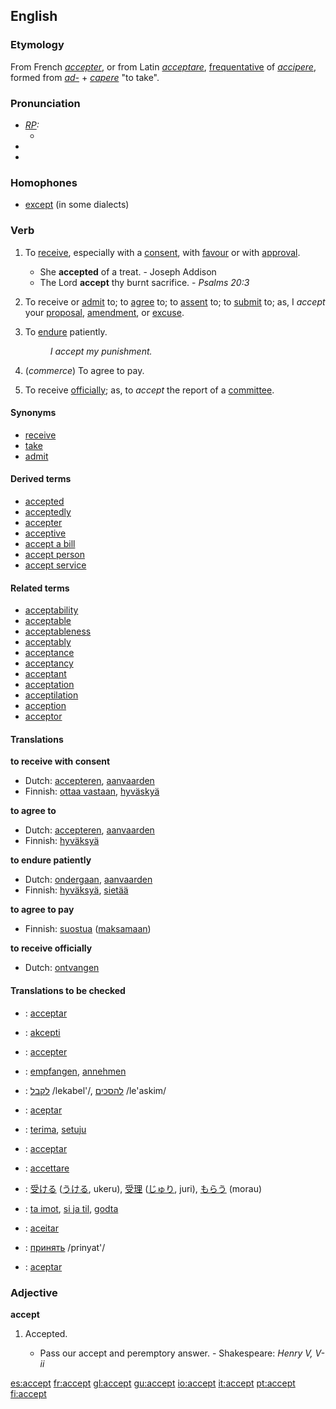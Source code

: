 ==English==

===Etymology===
From French ''[[accepter]]'', or from Latin ''[[acceptare]]'', [[frequentative]] of ''[[accipere]]'', formed from ''[[ad-]]'' + ''[[capere]]'' "to take".

===Pronunciation===
* ''[[RP]]:''
** {{IPA|/əkˈsept/}}
*{{audio|en-us-accept.ogg|Audio (US)}}
*{{audio|En-uk-accept.ogg|Audio (UK)}}

===Homophones===
*[[except]] (in some dialects)

===Verb===
{{en-infl-reg-consonant|accept||}}
# {{transitive}} To [[receive]], especially with a [[consent]], with [[favour]] or with [[approval]].
#* She '''accepted''' of a treat. - Joseph Addison
#* The Lord '''accept''' thy burnt sacrifice. - ''Psalms 20:3''
# {{transitive}} To receive or [[admit]] to; to [[agree]] to; to [[assent]] to; to [[submit]] to; as, I ''accept'' your [[proposal]], [[amendment]], or [[excuse]].
# {{transitive}} To [[endure]] patiently.
#: ''I accept my punishment.''
# {{transitive}} (''commerce'') To agree to pay.
# {{transitive}} To receive [[officially]]; as, to ''accept'' the report of a [[committee]].

====Synonyms====
* [[receive]]
* [[take]]
* [[admit]]

====Derived terms====
* [[accepted]]
* [[acceptedly]]
* [[accepter]]
* [[acceptive]]
* [[accept a bill]]
* [[accept person]]
* [[accept service]]

====Related terms====
* [[acceptability]]
* [[acceptable]]
* [[acceptableness]]
* [[acceptably]]
* [[acceptance]]
* [[acceptancy]]
* [[acceptant]]
* [[acceptation]]
* [[acceptilation]]
* [[acception]]
* [[acceptor]]

====Translations====
'''to receive with consent'''
{{top}}
* Dutch: [[accepteren]], [[aanvaarden]]
*Finnish: [[ottaa vastaan]], [[hyväskyä]]
{{mid}}
{{bottom}}

'''to agree to'''
{{top}}
* Dutch: [[accepteren]], [[aanvaarden]]
*Finnish: [[hyväksyä]]
{{mid}}
{{bottom}}

'''to endure patiently'''
{{top}}
* Dutch: [[ondergaan]], [[aanvaarden]]
*Finnish: [[hyväksyä]], [[sietää]]
{{mid}}
{{bottom}}

'''to agree to pay'''
{{top}}
*Finnish: [[suostua]] ([[maksaa|maksamaan]])
{{mid}}
{{bottom}}

'''to receive officially'''
{{top}}
* Dutch: [[ontvangen]]
{{mid}}
{{bottom}}

====Translations to be checked====
{{checktrans}}
*{{ttbc|Catalan}}: [[acceptar]]
*{{ttbc|Esperanto}}: [[akcepti]]
*{{ttbc|French}}: [[accepter]]
*{{ttbc|German}}: [[empfangen]], [[annehmen]]
*{{ttbc|Hebrew}}: [[:he:לקבל|לקבל]] /lekabel'/, [[:he:להסכים|להסכים]] /le'askim/
*{{ttbc|Ido}}: [[aceptar]]
*{{ttbc|Indonesian}}: [[terima]], [[setuju]]
*{{ttbc|Interlingua}}: [[acceptar]]
*{{ttbc|Italian}}: [[accettare]]
*{{ttbc|Japanese}}: [[受ける]] ([[うける]], ukeru), [[受理]] ([[じゅり]], juri), [[もらう]] (morau)
*{{ttbc|Norwegian}}: [[ta imot]], [[si ja til]], [[godta]]
*{{ttbc|Portuguese}}: [[aceitar]]
*{{ttbc|Russian}}: [[:ru:принять|принять]] /prinyat'/
*{{ttbc|Spanish}}: [[aceptar]]

===Adjective===
'''accept'''
# {{obsolete}} Accepted.
#* Pass our accept and peremptory answer. - Shakespeare: ''Henry V, V-ii''

[[es:accept]]
[[fr:accept]]
[[gl:accept]]
[[gu:accept]]
[[io:accept]]
[[it:accept]]
[[pt:accept]]
[[fi:accept]]